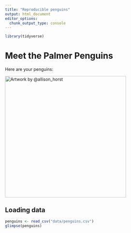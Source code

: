 ```yaml
---
title: "Reproducible penguins"
output: html_document
editor_options: 
  chunk_output_type: console
---
```


```r
library(tidyverse)
```

# Meet the Palmer Penguins

Here are your penguins:

[![Artwork by \@allison_horst](images/penguins.png "Palmer Penguins"){width="400"}](https://allisonhorst.github.io/palmerpenguins/articles/art.html)

## Loading data

```r
penguins <- read_csv("data/penguins.csv")
glimpse(penguins)
```
